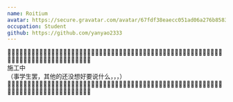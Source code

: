 ```yaml
---
name: Roitium
avatar: https://secure.gravatar.com/avatar/67fdf38eaecc051ad06a276b8583b051?s=640
occupation: Student
github: https://github.com/yanyao2333
---
```


<div className="w-full overflow-hidden whitespace-nowrap">
  🚧🚧🚧🚧🚧🚧🚧🚧🚧🚧🚧🚧🚧🚧🚧🚧🚧🚧🚧🚧🚧🚧🚧🚧🚧🚧🚧🚧🚧🚧🚧🚧🚧🚧🚧🚧🚧🚧🚧🚧🚧🚧🚧🚧🚧🚧🚧🚧🚧🚧🚧🚧🚧🚧🚧🚧🚧🚧🚧🚧🚧🚧🚧🚧🚧🚧🚧🚧🚧🚧🚧🚧🚧🚧🚧
</div>

<div className="w-full text-center">施工中</div>
<div className="w-full text-center">（事学生罢，其他的还没想好要说什么，，，）</div>

<div className="w-full overflow-hidden whitespace-nowrap">
  🚧🚧🚧🚧🚧🚧🚧🚧🚧🚧🚧🚧🚧🚧🚧🚧🚧🚧🚧🚧🚧🚧🚧🚧🚧🚧🚧🚧🚧🚧🚧🚧🚧🚧🚧🚧🚧🚧🚧🚧🚧🚧🚧🚧🚧🚧🚧🚧🚧🚧🚧🚧🚧🚧🚧🚧🚧🚧🚧🚧🚧🚧🚧🚧🚧🚧🚧🚧🚧🚧🚧🚧🚧🚧🚧
</div>